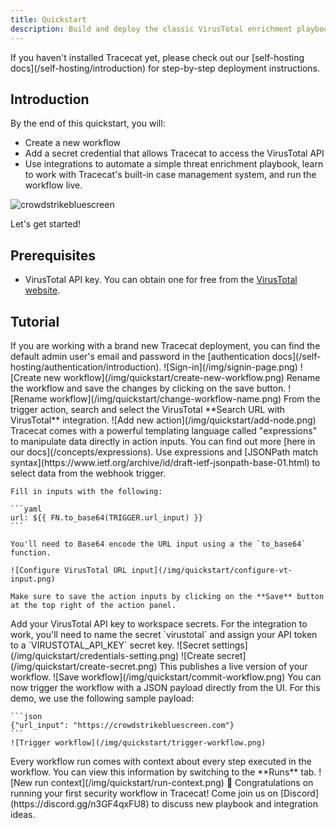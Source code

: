 ```yaml
---
title: Quickstart
description: Build and deploy the classic VirusTotal enrichment playbook in 15 minutes.
---
```


<Warning>
  If you haven't installed Tracecat yet, please check out our [self-hosting
  docs](/self-hosting/introduction) for step-by-step deployment instructions.
</Warning>

## Introduction

By the end of this quickstart, you will:

- Create a new workflow
- Add a secret credential that allows Tracecat to access the VirusTotal API
- Use integrations to automate a simple threat enrichment playbook,
  learn to work with Tracecat's built-in case management system,
  and run the workflow live.

![crowdstrikebluescreen](/img/quickstart/configure-open-case.png)

Let's get started!

## Prerequisites

- VirusTotal API key. You can obtain one for free from the [VirusTotal website](https://www.virustotal.com/gui/my-apikey).

## Tutorial

<Steps>
  <Step title="Log into Tracecat">
    <Note>
        If you are working with a brand new Tracecat deployment, you can find the default admin user's email and password in the [authentication docs](/self-hosting/authentication/introduction).
    </Note>
    ![Sign-in](/img/signin-page.png)
  </Step>
  <Step title="Create a new workflow">
    ![Create new workflow](/img/quickstart/create-new-workflow.png)
  </Step>
  <Step title="Rename workflow">
      Rename the workflow and save the changes by clicking on the save button.
    ![Rename workflow](/img/quickstart/change-workflow-name.png)
  </Step>
  <Step title="Add enrichment step">
    From the trigger action, search and select the VirusTotal **Search URL with VirusTotal** integration.
    ![Add new action](/img/quickstart/add-node.png)
  </Step>
  <Step title="Pass URL from webhook into Search URL action inputs">
    <Tip>
        Tracecat comes with a powerful templating language called "expressions" to manipulate data directly in action inputs.
        You can find out more [here in our docs](/concepts/expressions).
    </Tip>
    Use expressions and [JSONPath match syntax](https://www.ietf.org/archive/id/draft-ietf-jsonpath-base-01.html) to select data from the webhook trigger.

    Fill in inputs with the following:

    ```yaml
    url: ${{ FN.to_base64(TRIGGER.url_input) }}
    ```

    You'll need to Base64 encode the URL input using a the `to_base64` function.

    ![Configure VirusTotal URL input](/img/quickstart/configure-vt-input.png)

    Make sure to save the action inputs by clicking on the **Save** button at the top right of the action panel.
  </Step>
  <Step title="Add secret">
    Add your VirusTotal API key to workspace secrets.
    For the integration to work, you'll need to name the secret `virustotal` and assign your API token to a `VIRUSTOTAL_API_KEY` secret key.
    ![Secret settings](/img/quickstart/credentials-setting.png)
    ![Create secret](/img/quickstart/create-secret.png)
  </Step>
  <Step title="Commit (AKA save) workflow">
    This publishes a live version of your workflow.
    ![Save workflow](/img/quickstart/commit-workflow.png)
  </Step>
  <Step title="Trigger workflow">
    You can now trigger the workflow with a JSON payload directly from the UI.
    For this demo, we use the following sample payload:

    ```json
    {"url_input": "https://crowdstrikebluescreen.com"}
    ```
    ![Trigger workflow](/img/quickstart/trigger-workflow.png)
  </Step>
  <Step title="View workflow context">
    Every workflow run comes with context about every step executed in the workflow.
    You can view this information by switching to the **Runs** tab.
    ![New run context](/img/quickstart/run-context.png)
  </Step>
  <Step title="Congratulations!">
    🎉 Congratulations on running your first security workflow in Tracecat!
    Come join us on [Discord](https://discord.gg/n3GF4qxFU8) to discuss new playbook and integration ideas.
  </Step>
</Steps>
